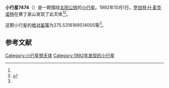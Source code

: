 {{Infobox planet
| bgcolour = #FFFFC0
| name = 7474
| symbol = 
| image = 
| caption = 
| discovery = yes
| discovery_ref = 
| discoverer = [[罗伯特·H·麦克诺特|罗伯特·H·麦克诺特]]
| discovery_site = [[赛丁泉山|赛丁泉山]] 
| discovered = 1992年10月1日
| designations = yes
| mp_name = 
| named_after = 
| alt_names = 
| mp_category = [[阿莫尔型小行星|阿莫尔型小行星]]
| orbit_ref = <ref name="a">[http://ssd.jpl.nasa.gov/sbdb.cgi?sstr=7474 7474] {{Wayback|url=http://ssd.jpl.nasa.gov/sbdb.cgi?sstr=7474 |date=20201124024433 }}，小行星數據庫瀏覽器（JPL Small-Body Database Browser）－[[美国国家航空航天局|美国国家航空航天局]]喷气推进实验室</ref>
| epoch = 2456400.5 (2013年4月18日更新)
| aphelion = {{convert|2.023058029222979|AU|km|3|abbr=on|lk=out}}
| perihelion = {{convert|1.108041199410725|AU|km|3|abbr=on}}
| semimajor = {{convert|1.565549614316852|AU|km|3|abbr=on}}
| eccentricity = 0.292235015
| period = 715.481947 [[日|日]]<br />1.96[[儒略年|儒略年]]
| avg_speed = 
| inclination = 7.088328198588735
| asc_node = 88.66890991898727
| mean_anomaly = 
| arg_peri = 275.5316169514005
| satellites = 
| physical_characteristics = yes
| dimensions = 
| mass = 
| density = 
| surface_grav = 
| escape_velocity = 
| sidereal_day = 
| axial_tilt = 
| pole_ecliptic_lat = 
| pole_ecliptic_lon = 
| albedo = 
| temperatures= 
| temp_name1 = 
| mean_temp_1 = 
| max_temp_1 = 
| temp_name2 = 
| max_temp_2 = 
| spectral_type = 
| abs_magnitude = 275.5316169514005
}}

'''小行星7474'''（{{lang-en|7474}}）是一颗围绕[[太阳|太阳]][[公转|公转]]的[[小行星|小行星]]。1992年10月1日，[[罗伯特·H·麦克诺特|罗伯特·H·麦克诺特]]在赛丁泉山发现了此天体<ref name="a" /><ref>{{cite news|title=小行星列表|url=http://cfa-www.harvard.edu/iau/lists/NumberedMPs.txt|accessdate=2013-07-08|newspaper=哈佛大学|archive-date=2008-05-17|archive-url=https://web.archive.org/web/20080517010638/http://cfa-www.harvard.edu/iau/lists/NumberedMPs.txt|dead-url=no}}</ref>。

这颗小行星的[[绝对星等|绝对星等]]为275.5316169514005等<ref name="a" />。

==参考文献==
{{reflist}}
{{Minor Planet Number|[[小行星7473|小行星7473]]|[[小行星7475|小行星7475]]}}

{{小天体}}

[[Category:小行星带天体|Category:小行星带天体]]
[[Category:1992年发现的小行星|Category:1992年发现的小行星]]

{{asteroid-stub}}